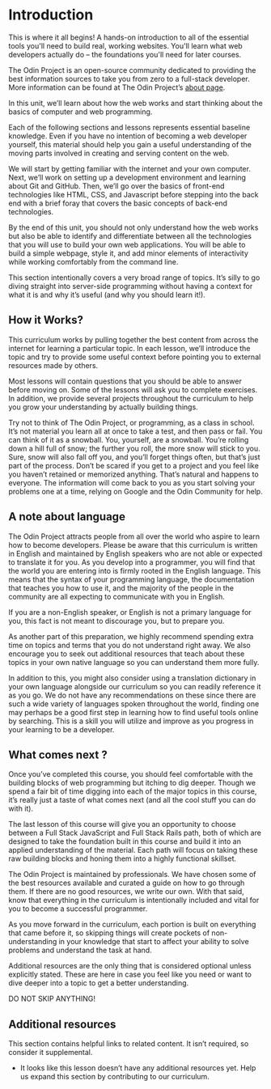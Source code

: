 # Introduction
 
This is where it all begins! A hands-on introduction to all of the essential tools you'll need to build real, working websites. You'll learn what web developers actually do – the foundations you'll need for later courses.

The Odin Project is an open-source community dedicated to providing the best information sources to take you from zero to a full-stack developer. More information can be found at The Odin Project’s [about page]("https://www.theodinproject.com/about").

In this unit, we’ll learn about how the web works and start thinking about the basics of computer and web programming.

Each of the following sections and lessons represents essential baseline knowledge. Even if you have no intention of becoming a web developer yourself, this material should help you gain a useful understanding of the moving parts involved in creating and serving content on the web.

We will start by getting familiar with the internet and your own computer. Next, we’ll work on setting up a development environment and learning about Git and GitHub. Then, we’ll go over the basics of front-end technologies like HTML, CSS, and Javascript before stepping into the back end with a brief foray that covers the basic concepts of back-end technologies.

By the end of this unit, you should not only understand how the web works but also be able to identify and differentiate between all the technologies that you will use to build your own web applications. You will be able to build a simple webpage, style it, and add minor elements of interactivity while working comfortably from the command line.

This section intentionally covers a very broad range of topics. It’s silly to go diving straight into server-side programming without having a context for what it is and why it’s useful (and why you should learn it!).

## How it Works?

This curriculum works by pulling together the best content from across the internet for learning a particular topic. In each lesson, we’ll introduce the topic and try to provide some useful context before pointing you to external resources made by others.

Most lessons will contain questions that you should be able to answer before moving on. Some of the lessons will ask you to complete exercises. In addition, we provide several projects throughout the curriculum to help you grow your understanding by actually building things.

Try not to think of The Odin Project, or programming, as a class in school. It’s not material you learn all at once to take a test, and then pass or fail. You can think of it as a snowball. You, yourself, are a snowball. You’re rolling down a hill full of snow; the further you roll, the more snow will stick to you. Sure, snow will also fall off you, and you’ll forget things often, but that’s just part of the process. Don’t be scared if you get to a project and you feel like you haven’t retained or memorized anything. That’s natural and happens to everyone. The information will come back to you as you start solving your problems one at a time, relying on Google and the Odin Community for help.

## A note about language

The Odin Project attracts people from all over the world who aspire to learn how to become developers. Please be aware that this curriculum is written in English and maintained by English speakers who are not able or expected to translate it for you. As you develop into a programmer, you will find that the world you are entering into is firmly rooted in the English language. This means that the syntax of your programming language, the documentation that teaches you how to use it, and the majority of the people in the community are all expecting to communicate with you in English.

If you are a non-English speaker, or English is not a primary language for you, this fact is not meant to discourage you, but to prepare you.

As another part of this preparation, we highly recommend spending extra time on topics and terms that you do not understand right away. We also encourage you to seek out additional resources that teach about these topics in your own native language so you can understand them more fully.

In addition to this, you might also consider using a translation dictionary in your own language alongside our curriculum so you can readily reference it as you go. We do not have any recommendations on these since there are such a wide variety of languages spoken throughout the world, finding one may perhaps be a good first step in learning how to find useful tools online by searching. This is a skill you will utilize and improve as you progress in your learning to be a developer.

## What comes next ?

Once you’ve completed this course, you should feel comfortable with the building blocks of web programming but itching to dig deeper. Though we spend a fair bit of time digging into each of the major topics in this course, it’s really just a taste of what comes next (and all the cool stuff you can do with it).

The last lesson of this course will give you an opportunity to choose between a Full Stack JavaScript and Full Stack Rails path, both of which are designed to take the foundation built in this course and build it into an applied understanding of the material. Each path will focus on taking these raw building blocks and honing them into a highly functional skillset.

The Odin Project is maintained by professionals. We have chosen some of the best resources available and curated a guide on how to go through them. If there are no good resources, we write our own. With that said, know that everything in the curriculum is intentionally included and vital for you to become a successful programmer.

As you move forward in the curriculum, each portion is built on everything that came before it, so skipping things will create pockets of non-understanding in your knowledge that start to affect your ability to solve problems and understand the task at hand.

Additional resources are the only thing that is considered optional unless explicitly stated. These are here in case you feel like you need or want to dive deeper into a topic to get a better understanding.

DO NOT SKIP ANYTHING!

## Additional resources

This section contains helpful links to related content. It isn’t required, so consider it supplemental.

- It looks like this lesson doesn’t have any additional resources yet. Help us expand this section by contributing to our curriculum.
